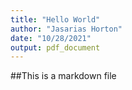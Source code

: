 ---
title: "Hello World"
author: "Jasarias Horton"
date: "10/28/2021"
output: pdf_document
---
##This is a markdown file